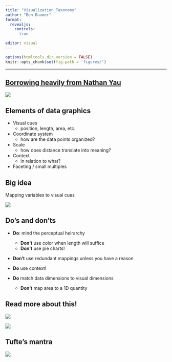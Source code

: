 ```yaml
---
title: "Vizualization_Taxonomy"
author: "Ben Baumer"
format: 
  revealjs:
    controls: 
      true

editor: visual
---
```


```r
options(htmltools.dir.version = FALSE)
knitr::opts_chunk$set(fig.path = 'figures/')
```

---

## [Borrowing heavily from Nathan Yau](https://flowingdata.com/data-points/)

![](https://images-na.ssl-images-amazon.com/images/I/514aUwRUhmL._UX250_.jpg){fig-align="center"}


## Elements of data graphics

- Visual cues
  - position, length, area, etc.

- Coordinate system 
  - how are the data points organized? 

- Scale
  - how does distance translate into meaning?

- Context
  - in relation to what?

- Faceting / small multiples


## {background-image="https://s-media-cache-ak0.pinimg.com/originals/c2/46/92/c24692fd95dbfb89f772613a316a5405.png" background-size=contain}


## {background-image="https://i.pinimg.com/736x/90/8f/12/908f129be5844828110233b84056d9f2--data-visualization-points.jpg" background-size=contain}

## {background-image="https://i.pinimg.com/736x/86/a4/93/86a49342761ca36aeca5f8ee03c64867--data-visualization-points.jpg" background-size=contain}

## {background-image="https://i.pinimg.com/736x/62/c6/ee/62c6ee636c47dccad00e7e56c268c3bf--data-visualization-points.jpg" background-size=contain}

## {background-image="https://i.pinimg.com/736x/16/06/da/1606dafa2bccb6a99d74b19844b0db60--data-visualization-points.jpg" background-size=contain}

## Big idea

 Mapping variables to visual cues

![](https://raw.githubusercontent.com/tidyverse/ggplot2/master/man/figures/logo.png){fig-align="left"}


## {background-image="https://s-media-cache-ak0.pinimg.com/originals/6d/09/3a/6d093a70e7d772a5e90178b8d609462e.png" background-size=contain}


## Do's and don'ts

-   **Do**: mind the perceptual heirarchy

    -   **Don't** use color when length will suffice
    -   **Don't** use pie charts!

-   **Don't** use redundant mappings unless you have a reason

-   **Do** use context!

-   **Do** match data dimensions to visual dimensions

    -   **Don't** map area to a 1D quantity


## Read more about this!

:::{layout-ncol=2}
![](https://images-na.ssl-images-amazon.com/images/I/41IXJO4Mk6L.jpg){fig-align="left"}


![](https://images-na.ssl-images-amazon.com/images/I/51lfTMyZ8GL._SX399_BO1,204,203,200_.jpg){fig-align="right" }
:::



## Tufte's mantra

![](https://image.slidesharecdn.com/presentingviztoclients1-150120165529-conversion-gate02/95/presenting-data-visualizations-to-clients-34-638.jpg?cb=1421773366){fig-align="center"}

